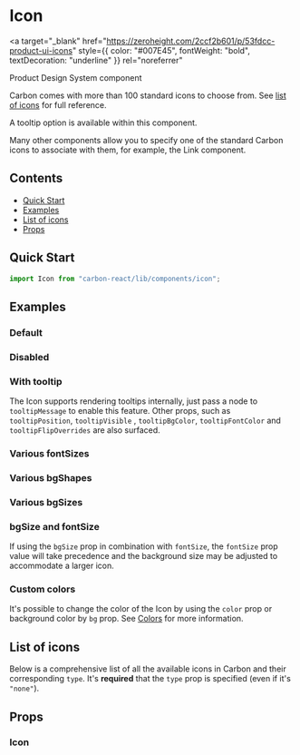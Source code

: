 

<Meta of={IconStories} />

# Icon

<a
  target="_blank"
  href="https://zeroheight.com/2ccf2b601/p/53fdcc-product-ui-icons"
  style={{ color: "#007E45", fontWeight: "bold", textDecoration: "underline" }}
  rel="noreferrer"
>
  Product Design System component
</a>

Carbon comes with more than 100 standard icons to choose from. See [list of icons](#list-of-icons) for full reference.

A tooltip option is available within this component.

Many other components allow you to specify one of the standard Carbon icons to associate with them, for example, the Link component.

## Contents

- [Quick Start](#quick-start)
- [Examples](#examples)
- [List of icons](#list-of-icons)
- [Props](#props)

## Quick Start

```javascript
import Icon from "carbon-react/lib/components/icon";
```

## Examples

### Default

<Canvas of={IconStories.Default} />

### Disabled

<Canvas of={IconStories.Disabled} />

### With tooltip

The Icon supports rendering tooltips internally, just pass a node to `tooltipMessage` to enable this feature. Other props,
such as `tooltipPosition`, `tooltipVisible` , `tooltipBgColor`, `tooltipFontColor` and `tooltipFlipOverrides` are also surfaced.

<Canvas of={IconStories.WithTooltip} />

### Various fontSizes

<Canvas of={IconStories.VariousFontSizes} />

### Various bgShapes

<Canvas of={IconStories.VariousBgShapes} />

### Various bgSizes

<Canvas of={IconStories.VariousBgSizes} />

### bgSize and fontSize

If using the `bgSize` prop in combination with `fontSize`, the `fontSize` prop value will take precedence and the background size may be adjusted to accommodate a larger icon.

<Canvas of={IconStories.BgSizesAndFontSizes} />

### Custom colors

It's possible to change the color of the Icon by using the `color` prop or background color by `bg` prop.
See [Colors](../?path=/docs/documentation-colors--docs) for more information.

<Canvas of={IconStories.CustomColors} />

## List of icons

Below is a comprehensive list of all the available icons in Carbon and their corresponding `type`.
It's **required** that the `type` prop is specified (even if it's `"none"`).

<Canvas of={IconStories.ListOfIcons} />

## Props

### Icon

<ArgTypes of={IconStories} />
